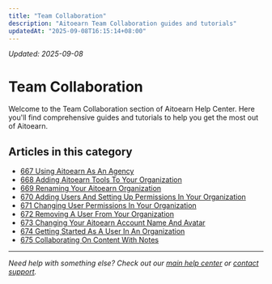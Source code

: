 ```yaml
---
title: "Team Collaboration"
description: "Aitoearn Team Collaboration guides and tutorials"
updatedAt: "2025-09-08T16:15:14+08:00"
---
```

<!-- UPDATED_AT -->
_Updated: 2025-09-08_

# Team Collaboration

Welcome to the Team Collaboration section of Aitoearn Help Center. Here you'll find comprehensive guides and tutorials to help you get the most out of Aitoearn.

## Articles in this category

- [667 Using Aitoearn As An Agency](667-using-aitoearn-as-an-agency)
- [668 Adding Aitoearn Tools To Your Organization](668-adding-aitoearn-tools-to-your-organization)
- [669 Renaming Your Aitoearn Organization](669-renaming-your-aitoearn-organization)
- [670 Adding Users And Setting Up Permissions In Your Organization](670-adding-users-and-setting-up-permissions-in-your-organization)
- [671 Changing User Permissions In Your Organization](671-changing-user-permissions-in-your-organization)
- [672 Removing A User From Your Organization](672-removing-a-user-from-your-organization)
- [673 Changing Your Aitoearn Account Name And Avatar](673-changing-your-aitoearn-account-name-and-avatar)
- [674 Getting Started As A User In An Organization](674-getting-started-as-a-user-in-an-organization)
- [675 Collaborating On Content With Notes](675-collaborating-on-content-with-notes)

---

*Need help with something else? Check out our [main help center](/en/help-center) or [contact support](mailto:hello@aitoearn.com).*
